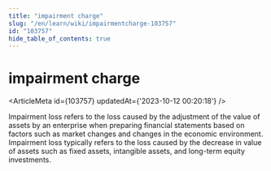 ```yaml
---
title: "impairment charge"
slug: "/en/learn/wiki/impairmentcharge-103757"
id: "103757"
hide_table_of_contents: true
---
```



# impairment charge

<ArticleMeta id={103757} updatedAt={'2023-10-12 00:20:18'} />
<div className='border-solid border-b border-t-0 my-4 border-[var(--ifm-color-gray-300)]' />

Impairment loss refers to the loss caused by the adjustment of the value of assets by an enterprise when preparing financial statements based on factors such as market changes and changes in the economic environment. Impairment loss typically refers to the loss caused by the decrease in value of assets such as fixed assets, intangible assets, and long-term equity investments.
